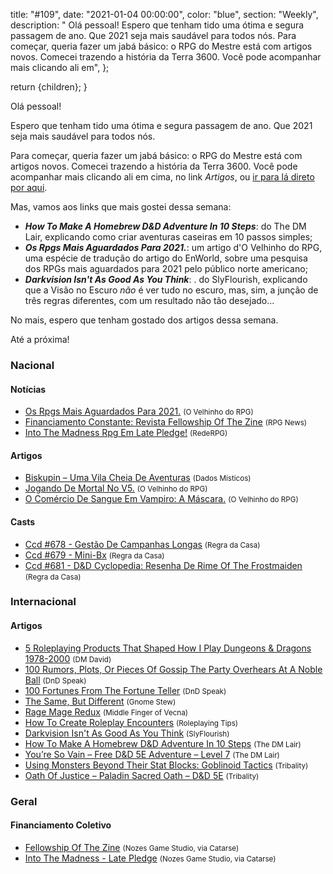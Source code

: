 
  title: "#109",
  date: "2021-01-04 00:00:00",
  color: "blue",
  section: "Weekly",
  description:
    "    Olá pessoal!    Espero que tenham tido uma ótima e segura passagem de ano. Que 2021 seja mais saudável para todos nós.    Para começar, queria fazer um jabá básico: o RPG do Mestre está com artigos novos. Comecei trazendo a história da Terra 3600. Você pode acompanhar mais clicando ali em",
};

  return <InternalLayout meta={meta}>{children}</InternalLayout>;
}

Olá pessoal!

Espero que tenham tido uma ótima e segura passagem de ano. Que 2021 seja mais saudável para todos nós.

Para começar, queria fazer um jabá básico: o RPG do Mestre está com artigos novos. Comecei trazendo a história da Terra 3600. Você pode acompanhar mais clicando ali em cima, no link _Artigos_, ou [ir para lá direto por aqui](/artigos/).

Mas, vamos aos links que mais gostei dessa semana:

- **_How To Make A Homebrew D&amp;D Adventure In 10 Steps_**: do The DM Lair, explicando como criar aventuras caseiras em 10 passos simples;
- **_Os Rpgs Mais Aguardados Para 2021._**: um artigo d&#039;O Velhinho do RPG, uma espécie de tradução do artigo do EnWorld, sobre uma pesquisa dos RPGs mais aguardados para 2021 pelo público norte americano;
- **_Darkvision Isn&#039;t As Good As You Think_**: . do SlyFlourish, explicando que a Visão no Escuro _não_ é ver tudo no escuro, mas, sim, a junção de três regras diferentes, com um resultado não tão desejado...

No mais, espero que tenham gostado dos artigos dessa semana.

Até a próxima!

### Nacional

#### Notícias

- [Os Rpgs Mais Aguardados Para 2021.] <small>(O Velhinho do RPG)</small>
- [Financiamento Constante: Revista Fellowship Of The Zine] <small>(RPG News)</small>
- [Into The Madness Rpg Em Late Pledge!] <small>(RedeRPG)</small>

#### Artigos

- [Biskupin – Uma Vila Cheia De Aventuras] <small>(Dados Místicos)</small>
- [Jogando De Mortal No V5.] <small>(O Velhinho do RPG)</small>
- [O Comércio De Sangue Em Vampiro: A Máscara.] <small>(O Velhinho do RPG)</small>

#### Casts

- [Ccd #678 - Gestão De Campanhas Longas] <small>(Regra da Casa)</small>
- [Ccd #679 - Mini-Bx] <small>(Regra da Casa)</small>
- [Ccd #681 - D&amp;D Cyclopedia: Resenha De Rime Of The Frostmaiden] <small>(Regra da Casa)</small>

### Internacional

#### Artigos

- [5 Roleplaying Products That Shaped How I Play Dungeons &amp; Dragons 1978-2000] <small>(DM David)</small>
- [100 Rumors, Plots, Or Pieces Of Gossip The Party Overhears At A Noble Ball] <small>(DnD Speak)</small>
- [100 Fortunes From The Fortune Teller] <small>(DnD Speak)</small>
- [The Same, But Different] <small>(Gnome Stew)</small>
- [Rage Mage Redux] <small>(Middle Finger of Vecna)</small>
- [How To Create Roleplay Encounters] <small>(Roleplaying Tips)</small>
- [Darkvision Isn&#039;t As Good As You Think] <small>(SlyFlourish)</small>
- [How To Make A Homebrew D&amp;D Adventure In 10 Steps] <small>(The DM Lair)</small>
- [You’re So Vain – Free D&amp;D 5E Adventure – Level 7] <small>(The DM Lair)</small>
- [Using Monsters Beyond Their Stat Blocks: Goblinoid Tactics] <small>(Tribality)</small>
- [Oath Of Justice – Paladin Sacred Oath – D&amp;D 5E] <small>(Tribality)</small>

### Geral

#### Financiamento Coletivo

- [Fellowship Of The Zine] <small>(Nozes Game Studio, via Catarse)</small>
- [Into The Madness - Late Pledge] <small>(Nozes Game Studio, via Catarse)</small>

[financiamento constante: revista fellowship of the zine]: https://newsrpg.wordpress.com/2020/12/29/financiamento-constante-revista-fellowship-of-the-zine/
[fellowship of the zine]: https://www.catarse.me/fellowship
[jogando de mortal no v5.]: https://ovelhinhodorpg.wordpress.com/2020/12/28/jogando-de-mortal-no-v5/
[using monsters beyond their stat blocks: goblinoid tactics]: https://www.tribality.com/2020/12/29/using-monsters-beyond-their-stat-blocks-goblinoid-tactics/
[how to make a homebrew d&amp;d adventure in 10 steps]: https://www.thedmlair.com/2020/12/29/how-to-make-a-homebrew-dd-adventure-in-10-steps/
[5 roleplaying products that shaped how i play dungeons &amp; dragons 1978-2000]: https://dmdavid.com/tag/5-roleplaying-products-that-shaped-how-i-play-dungeons-dragons-1978-2000/
[ccd #678 - gestão de campanhas longas]: https://regradacasa.podbean.com/e/ccd-678-gestao-de-campanhas-longas/
[oath of justice – paladin sacred oath – d&amp;d 5e]: https://www.tribality.com/2020/12/30/oath-of-justice-paladin-sacred-oath-dd-5e/
[the same, but different]: https://gnomestew.com/the-same-but-different/
[ccd #679 - mini-bx]: https://regradacasa.podbean.com/e/ccd-679-mini-bx/
[rage mage redux]: https://mfov.magehandpress.com/2020/12/rage-mage-redux.html
[into the madness rpg em late pledge!]: https://www.rederpg.com.br/2021/01/01/into-the-madness-rpg-em-late-pledge/
[into the madness - late pledge]: https://www.catarse.me/intothemadness_LP
[o comércio de sangue em vampiro: a máscara.]: https://ovelhinhodorpg.wordpress.com/2021/01/02/o-comercio-de-sangue-em-vampiro-a-mascara/
[you’re so vain – free d&amp;d 5e adventure – level 7]: https://www.thedmlair.com/2021/01/02/youre-so-vain-free-dd-5e-adventure-level-7/
[100 rumors, plots, or pieces of gossip the party overhears at a noble ball]: http://dndspeak.com/2021/01/100-rumors-plots-or-pieces-of-gossip-the-party-overhears-at-a-noble-ball/
[os rpgs mais aguardados para 2021.]: https://ovelhinhodorpg.wordpress.com/2021/01/03/os-rpgs-mais-aguardados-para-2021/
[100 fortunes from the fortune teller]: http://dndspeak.com/2021/01/100-fortunes-from-the-fortune-teller/
[how to create roleplay encounters]: https://www.roleplayingtips.com/npcs-roleplaying/how-to-create-roleplay-encounters/
[biskupin – uma vila cheia de aventuras]: https://dadosmisticos.com/2021/01/04/biskupin-uma-vila-cheia-de-aventuras/
[darkvision isn&#039;t as good as you think]: https://slyflourish.com/darkvision_isnt_as_good_as_you_think.html
[ccd #681 - d&amp;d cyclopedia: resenha de rime of the frostmaiden]: https://regradacasa.podbean.com/e/ccd-681-dd-cyclopedia-resenha-de-rime-of-the-frostmaiden/
